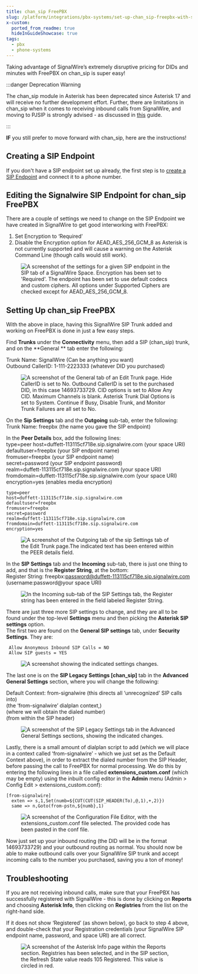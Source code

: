 ```yaml
---
title: chan_sip FreePBX
slug: /platform/integrations/pbx-systems/set-up-chan_sip-freepbx-with-signalwire
x-custom:
  ported_from_readme: true
  hideInGuideShowcase: true
tags:
  - pbx
  - phone-systems
---
```



Taking advantage of SignalWire’s extremely disruptive pricing for DIDs and minutes with FreePBX on chan_sip is super easy! 


:::danger Deprecation Warning

The chan_sip module in Asterisk has been deprecated since Asterisk 17 and will receive no further development effort. Further, there are limitations in chan_sip when it comes to receiving inbound calls from SignalWire, and moving to PJSIP is strongly advised - as discussed in [this](/platform/integrations/pbx-systems/set-up-freepbx-with-signalwire) guide.

:::

**IF** you still prefer to move forward with chan_sip, here are the instructions!

Creating a SIP Endpoint
-----------------------

If you don't have a SIP endpoint set up already, the first step is to [create a SIP Endpoint](/voice/sip/get-started) and connect it to a phone number.

Editing the Signalwire SIP Endpoint for chan_sip FreePBX
--------------------------------------------------------

There are a couple of settings we need to change on the SIP Endpoint we have created in SignalWire to get good interworking with FreePBX:

<ol>
<li>Set Encryption to ‘Required’</li>
<li>Disable the Encryption option for AEAD_AES_256_GCM_8 as Asterisk is not currently supported and will cause a warning on the Asterisk Command Line (though calls would still work).</li>
</ol>

<figure>
  <img 
    className="img-800" 
    src={require("./28867c7-rtaImage_1.webP").default} 
    alt="A screenshot of the settings for a given SIP endpoint in the SIP tab of a SignalWire Space. Encryption has been set to 'Required'. The endpoint has been set to use default codecs and custom ciphers. All options under Supported Ciphers are checked except for AEAD_AES_256_GCM_8."
  />
</figure>

Setting Up chan_sip FreePBX
---------------------------

With the above in place, having this SignalWire SIP Trunk added and working on FreePBX is done in just a few easy steps.

Find **Trunks** under the **Connectivity** menu, then add a SIP (chan_sip) trunk, and on the **General ** tab enter the   following:

Trunk Name:             SignalWire         (Can be anything you want)  
Outbound CallerID:    1-111-2223333   (whatever DID you purchased)

<figure>
  <img 
    className="img-800" 
    src={require("./c3a1f79-rtaImage_2.webP").default} 
    alt="A screenshot of the General tab of an Edit Trunk page. Hide CallerID is set to No. Outbound CallerID is set to the purchased DID, in this case 14693733729. CID options is set to Allow Any CID. Maximum Channels is blank. Asterisk Trunk Dial Options is set to System. Continue if Busy, Disable Trunk, and Monitor Trunk Failures are all set to No."
  />
</figure>

On the **Sip Settings** tab and the **Outgoing** sub-tab, enter the following:  
    Trunk Name:        freepbx        (the name you gave the SIP endpoint)

In the **Peer Details** box, add the following lines:  
    type=peer
    host=duffett-113115cf718e.sip.signalwire.com              (your space URI)  
   defaultuser=freepbx                                                    (your SIP endpoint name)  
   fromuser=freepbx                                                       (your SIP endpoint name)  
   secret=password                                                       (your SIP endpoint password)  
   realm=duffett-113115cf718e.sip.signalwire.com             (your space URI)  
   fromdomain=duffett-113115cf718e.sip.signalwire.com    (your space URI)  
   encryption=yes                                                         (enables media encryption)

  ```text
  type=peer 
  host=duffett-113115cf718e.sip.signalwire.com
  defaultuser=freepbx
  fromuser=freepbx
  secret=password
  realm=duffett-113115cf718e.sip.signalwire.com
  fromdomain=duffett-113115cf718e.sip.signalwire.com
  encryption=yes
  ```

<figure>
  <img 
    className="img-800" 
    src={require("./cc6f38a-rtaImage_3.webP").default} 
    alt="A screenshot of the Outgoing tab of the sip Settings tab of the Edit Trunk page.The indicated text has been entered within the PEER details field."
  />
</figure>

In the **SIP Settings** tab and the **Incoming** sub-tab, there is just one thing to add, and that is the **Register String**, at the bottom:  
     Register String:    freepbx:password@duffett-113115cf718e.sip.signalwire.com  
                               (username:password@your space URI)

<figure>
  <img 
    className="img-800" 
    src={require("./47dc2eb-rtaImage_4.webP").default} 
    alt="In the Incoming sub-tab of the SIP Settings tab, the Register string has been entered in the field labeled Register String."
  />
</figure>

There are just three more SIP settings to change, and they are all to be found under the top-level **Settings** menu and then picking the **Asterisk SIP settings**  option.  
     The first two are found on the **General SIP settings** tab, under **Security Settings**. They are:  
     
     Allow Anonymous Inbound SIP Calls = NO  
     Allow SIP guests = YES

<figure>
  <img 
    className="img-800" 
    src={require("./9cdbd78-Asterisk-SIP-security.webP").default} 
    alt="A screenshot showing the indicated settings changes."
  />
</figure>

The last one is on the **SIP Legacy Settings [chan_sip]** tab in the **Advanced General Settings** section, where you will change the following:

Default Context:    from-signalwire    (this directs all ‘unrecognized’ SIP calls into)  
                                                     (the ‘from-signalwire’ dialplan context,)  
                                                     (where we will obtain the dialed number)  
                                                    (from within the SIP header)

<figure>
  <img 
    className="img-800" 
    src={require("./cffd89d-rtaImage_5.webP").default} 
    alt="A screenshot of the SIP Legacy Settings tab in the Advanced General Settings sections, showing the indicated changes."
  />
</figure>

Lastly, there is a small amount of dialplan script to add (which we will place in a context called ‘from-signalwire’ - which we just set as the Default Context above), in order to extract the dialed number from the SIP Header, before passing the call to FreePBX for normal processing.  We do this by entering the following lines in a file called **extensions_custom.conf** (which may be empty) using the inbuilt config editor in the **Admin** menu (Admin > Config Edit > extensions_custom.conf):

```text extensions_custom.conf
[from-signalwire]
  exten => s,1,Set(numb=${CUT(CUT(SIP_HEADER(To),@,1),+,2)})
  same => n,Goto(from-pstn,${numb},1)
```

<figure>
  <img 
    className="img-800" 
    src={require("./048a53a-rtaImage_6.webP").default} 
    alt="A screenshot of the Configuration File Editor, with the extensions_custom.conf file selected. The provided code has been pasted in the conf file."
  />
</figure>

Now just set up your inbound routing (the DID will be in the format 14693733729) and your outbound routing as normal. You should now be able to make outbound calls over your SignalWire SIP trunk and accept incoming calls to the number you purchased, saving you a ton of money!

Troubleshooting
---------------

If you are not receiving inbound calls, make sure that your FreePBX has successfully registered with SignalWire - this is done by clicking on **Reports** and choosing **Asterisk Info**, then clicking on **Registries** from the list on the right-hand side.

If it does not show ‘Registered’ (as shown below), go back to step 4 above, and double-check that your Registration credentials (your SignalWire SIP endpoint name, password, and space URI) are all correct.

<figure>
  <img 
    className="img-800" 
    src={require("./e6fdb4b-rtaImage_7.webP").default} 
    alt="A screenshot of the Asterisk Info page within the Reports section. Registries has been selected, and in the SIP section, the Refresh State value reads 105 Registered. This value is circled in red."
  />
</figure>
